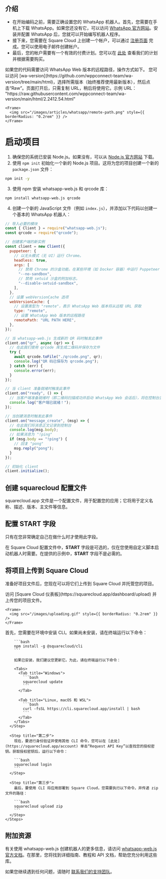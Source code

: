 ## 介绍

* 在开始编码之前，需要正确设置您的 WhatsApp 机器人。首先，您需要在手机上下载 WhatsApp。如果您还没有它，可以访问 [WhatsApp 官方网站](https://www.whatsapp.com/coronavirus/get-started?lang=en)。安装并配置 WhatsApp 后，您就可以开始编写机器人程序。
* 接下来，您需要在 Square Cloud 上创建一个帐户，可以通过 [注册页面](https://squarecloud.app/signup) 完成。您可以使用电子邮件创建帐户。
* 最后，您的帐户需要有一个有效的付费计划。您可以在 [此处](https://squarecloud.app/plans) 查看我们的计划并根据需要购买。

<AccordionGroup>
  <Accordion title="WhatsApp Web 版本的远程路径" icon="file" iconType="solid">
    如果您的代码需要访问 WhatsApp Web 版本的远程路径，操作方式如下。
    您可以访问 [wa-version](https://github.com/wppconnect-team/wa-version/tree/main/html)，选择所需版本（始终推荐使用最新版本），然后点击“Raw”。页面打开后，只需复制 URL，稍后将使用它。示例 URL：
    "https://raw.githubusercontent.com/wppconnect-team/wa-version/main/html/2.2412.54.html"

    <Frame>
      <img src="/images/articles/whatsapp/remote-path.png" style={{ borderRadius: "0.2rem" }} />
    </Frame>
  </Accordion>
</AccordionGroup>

# 启动项目

1. 确保您的系统已安装 Node.js。如果没有，可以从 [Node.js 官方网站](https://nodejs.org/) 下载。
2. 使用 `npm init` 初始化一个新的 Node.js 项目。这将为您的项目创建一个新的 `package.json` 文件：

```bash
npm init -y
```

3. 使用 npm 安装 whatsapp-web.js 和 qrcode 库：

```bash
npm install whatsapp-web.js qrcode
```

4. 创建一个新的 JavaScript 文件（例如 `index.js`），并添加以下代码以创建一个基本的 WhatsApp 机器人：

```javascript index.js
// 导入必要的模块
const { Client } = require("whatsapp-web.js");
const qrcode = require("qrcode");

// 创建客户端的新实例
const client = new Client({
  puppeteer: {
    // 以无头模式（无 UI）运行 Chrome。
    headless: true,
    args: [
      // 禁用 Chrome 的沙盒功能。在某些环境（如 Docker 容器）中运行 Puppeteer 时需要此项。
      "--no-sandbox",
      // 禁用 setuid 沙盒的附加标志。
      "--disable-setuid-sandbox",
    ],
  },
  // 设置 webVersionCache 选项
  webVersionCache: {
    // 设置类型为 "remote"，表示 WhatsApp Web 版本将从远程 URL 获取
    type: "remote",
    // 设置 WhatsApp Web 版本的远程路径
    remotePath: "URL PATH HERE",
  },
});

// 当 whatsapp-web.js 生成新的 QR 码时触发此事件
client.on("qr", async (qr) => {
  // 在此我们使用 qrcode 库生成二维码并保存为文件
  try {
    await qrcode.toFile("./qrcode.png", qr);
    console.log("QR 码已保存为 qrcode.png");
  } catch (err) {
    console.error(err);
  }
});

// 当 client 准备就绪时触发此事件
client.on("ready", () => {
  // 当客户端准备就绪时（即二维码扫描成功并启动 WhatsApp Web 会话后），将在控制台显示此日志
  console.log("客户端已就绪！");
});

// 当创建消息时触发此事件
client.on("message_create", (msg) => {
  // 在此我们将消息正文记录到控制台
  console.log(msg.body);
  // 如果消息为 "!ping"
  if (msg.body == "!ping") {
    // 回复 "pong"
    msg.reply("pong");
  }
});

// 初始化 client
client.initialize();
```

## 创建 squarecloud 配置文件

<Card title="了解更多：如何为 Square Cloud 创建配置文件。" icon="link" href="https://docs.squarecloud.app/getting-started/config-file">
  squarecloud.app 文件是一个配置文件，用于配置您的应用；它将用于定义名称、描述、版本、主文件等信息。
</Card>

## 配置 START 字段

<Warning>只有在您非常确定自己在做什么时才使用此字段。</Warning>

在 Square Cloud 配置文件中，**START** 字段是可选的，仅在您使用自定义脚本启动机器人时需要。在提供的示例中，**START** 字段不是必需的。

## 将项目上传到 Square Cloud

准备好项目文件后，您现在可以将它们上传到 Square Cloud 并托管您的项目。

<Tabs>
  <Tab title="通过仪表板上传">
    访问 [Square Cloud 仪表板](https://squarecloud.app/dashboard/upload) 并上传您的项目文件。

    <Frame>
      <img src="/images/uploading.gif" style={{ borderRadius: "0.2rem" }} />
    </Frame>
  </Tab>

  <Tab title="通过 CLI 上传">
    <Steps>
      <Step title="第一步">
        首先，您需要在环境中安装 CLI。如果尚未安装，请在终端运行以下命令：

        ```bash
        npm install -g @squarecloud/cli
        ```

        如果已安装，我们建议您更新它。为此，请在终端运行以下命令：

        <Tabs>
          <Tab title="Windows">
            ```bash
            squarecloud update
            ```
          </Tab>

          <Tab title="Linux, macOS 和 WSL">
            ```bash
            curl -fsSL https://cli.squarecloud.app/install | bash
            ```
          </Tab>
        </Tabs>
      </Step>

      <Step title="第二步">
        现在，要进行身份验证并使用其他 CLI 命令，您可以在 [此处](https://squarecloud.app/account) 单击“Request API Key”以查找您的授权密钥。获取授权密钥后，运行以下命令：

        ```bash
        squarecloud login
        ```
      </Step>

      <Step title="第三步">
        最后，要使用 CLI 将应用部署到 Square Cloud，您需要执行以下命令，并传递 zip 文件的路径：

        ```bash
        squarecloud upload zip
        ```
      </Step>
    </Steps>
  </Tab>
</Tabs>

## 附加资源

有关使用 whatsapp-web.js 创建机器人的更多信息，请访问 [whatsapp-web.js 官方文档](https://wwebjs.dev/)。在那里，您将找到详细指南、教程和 API 文档，帮助您充分利用这些库。

如果您继续遇到任何问题，请随时 [联系我们的支持团队](/company/support)。

